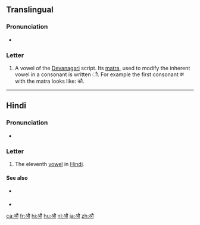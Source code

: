 {{character info/new|image=File:Deva-au.png}}
==Translingual==

===Pronunciation===
* {{IPA|/ɔː/|/aʊ/|/əʊ/|lang=mul}}

===Letter===
{{mul-Deva|au}}

# A vowel of the [[Devanagari]] script. Its [[matra]], used to modify the inherent vowel in a consonant is written &#x094C;. For example the first consonant क with the matra looks like: कौ.

----

==Hindi==

===Pronunciation===
* {{IPA|/ɔː/|/aʊ/|/əʊ/|lang=hi}}

===Letter===
{{head|hi|letter}}

# The eleventh [[vowel]] in [[Hindi]].

====See also====
* {{sense|matra}} {{l|hi|&#x094C;|tr=au}}
* {{list:Devanagari script letters/hi}}

[[ca:औ]]
[[fr:औ]]
[[hi:औ]]
[[hu:औ]]
[[nl:औ]]
[[ja:औ]]
[[zh:औ]]